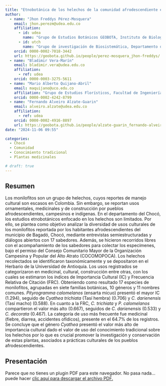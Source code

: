 ```yaml
---
title: "Etnobotánica de los helechos de la comunidad afrodescendiente en el Alto Atrato-Chocó, Colombia"
author:
  - name: "Jhon Freddys Pérez-Mosquera"
    email: jhon.perezm@udea.edu.co
    affiliation:
      - id: udea
        name: "Grupo de Estudios Botánicos GEOBOTA, Instituto de Biología, Facultad de Ciencias Exactas y Naturales, Universidad de Antioquia UdeA"
      - id: utch
        name: "Grupo de investigación de Biosistemática, Departamento de Biología, Programa de Biología, Facultad de Ciencias Naturales y Exactas, Universidad Tecnológica del Chocó Diego Luis Córdoba"
    orcid: 0000-0002-7018-3442
    url: https://geobota.github.io/people/perez-mosquera_jhon-freddys/
  - name: "Bladimir Vera-Marín"
    email: bladimir.vera@udea.edu.co
    affiliation:
      - ref: udea
    orcid: 0000-0003-3275-5611
  - name: "Mario Alberto Quijano-Abril"
    email: maquijano@uco.edu.co
    affiliation: "Grupo de Estudios Florísticos, Facultad de Ingenierías, Universidad Católica de Oriente"
    orcid: 0000-0002-4242-8799
  - name: "Fernando Alveiro Alzate-Guarin"
    email: alveiro.alzate@udea.edu.co
    affiliation:
      - ref: udea
    orcid: 0000-0002-4916-8897
    url: https://geobota.github.io/people/alzate-guarin_fernando-alveiro/
date: "2024-11-06 09:55"

categories:
  - Chocó
  - Comunidad
  - Conocimiento tradicional
  - Plantas medicinales

# draft: true
---
```


## Resumen

Los monilofitos son un grupo de helechos, cuyos reportes de manejo cultural son escasos en Colombia. Sin embargo, se reportan usos ornamentales, medicinales y de construcción por pueblos afrodescendientes, campesinos e indígenas. En el departamento del Chocó, los estudios etnobotánicos enfocado en los helechos son limitados. Por ello, se plantea como objetivo analizar la diversidad de usos culturales de los monilofitos reportada por los habitantes afrodescendientes del municipio de Bagadó, Chocó, mediante entrevistas semiestructuradas y diálogos abiertos con 17 sabedores. Además, se hicieron recorridos libres con el acompañamiento de los sabedores para colectar los especímenes, bajo el permiso del Consejo Comunitario Mayor de la Organización Campesina y Popular del Alto Atrato (COCOMOPOCA). Los helechos recolectados se identificaron taxonómicamente y se depositaron en el Herbario de la Universidad de Antioquia. Los usos registrados se categorizaron en medicinal, cultural, construcción entre otras, con los cuales se estimaron los índices de Importancia Cultural (IC) y Frecuencia Relativa de Citación (FRC). Obteniendo como resultado 17 especies de monilofitos, agrupadas en siete familias botánicas, 10 géneros y 11 nombres comunes. *Pityrogramma calomelanos* (ensarta micuo) presentó el mayor IC (1.294), seguido de *Cyathea trichiata* (Tasí hembra) (0.706) y *C. darienensis* (Tasí macho) (0.588). En cuanto a la FRC, *C. trichiata* y *P. calomelanos* compartieron el valor más alto (0.667), seguidos de *C. darienensis* (0.533) y *C. decorata* (0.467). La categoría de uso más frecuente fue medicinal (fiebre, diarrea, accidentes ofídicos), presente en el 64.7% de los registros. Se concluye que el género *Cyathea* presentó el valor más alto de importancia cultural dado el valor de uso del conocimiento tradicional sobre los helechos por lo que es crucial promover la investigación y conservación de estas plantas, asociados a prácticas culturales de los pueblos afrodescendientes.

## Presentación

```{=html}
<object data="presentacion_xii-ccb.pdf" type="application/pdf" width="800" height="460">
    <p>Parece que no tienes un plugin PDF para este navegador.
    No pasa nada… puede hacer <a href="presentacion_xii-ccb.pdf">clic aquí
    para descargar el archivo PDF.</a></p>
</object>
```

<!-- ## Citación -->
